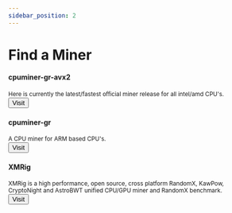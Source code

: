 ```yaml
---
sidebar_position: 2
---
```


# Find a Miner

<div class="container">
  <div class="row">
    <div class="col col--4">
        <div class="card">
          <div class="card__body">
            <h4>cpuminer-gr-avx2</h4>
            <small>
              Here is currently the latest/fastest official miner release for all intel/amd CPU's.
            </small>
          </div>
          <div class="card__footer">
          <a href="https://github.com/WyvernTKC/cpuminer-gr-avx2">
            <button class="button button--primary button--block">Visit</button>
          </a>
          </div>
        </div>
      </div> 
          <div class="col col--4">
        <div class="card">
          <div class="card__body">
            <h4>cpuminer-gr</h4>
            <small>
              A CPU miner for ARM based CPU's.
            </small>
          </div>
          <div class="card__footer">
          <a href="https://github.com/michal-zurkowski/cpuminer-gr">
            <button class="button button--primary button--block">Visit</button>
          </a>
          </div>
        </div>
      </div> 
          <div class="col col--4">
        <div class="card">
          <div class="card__body">
            <h4>XMRig</h4>
            <small>
              XMRig is a high performance, open source, cross platform RandomX, KawPow, CryptoNight and AstroBWT unified CPU/GPU miner and RandomX benchmark.
            </small>
          </div>
          <div class="card__footer">
          <a href="https://github.com/xmrig/xmrig">
            <button class="button button--primary button--block">Visit</button>
          </a>
          </div>
        </div>
      </div> 
  </div>
</div>
